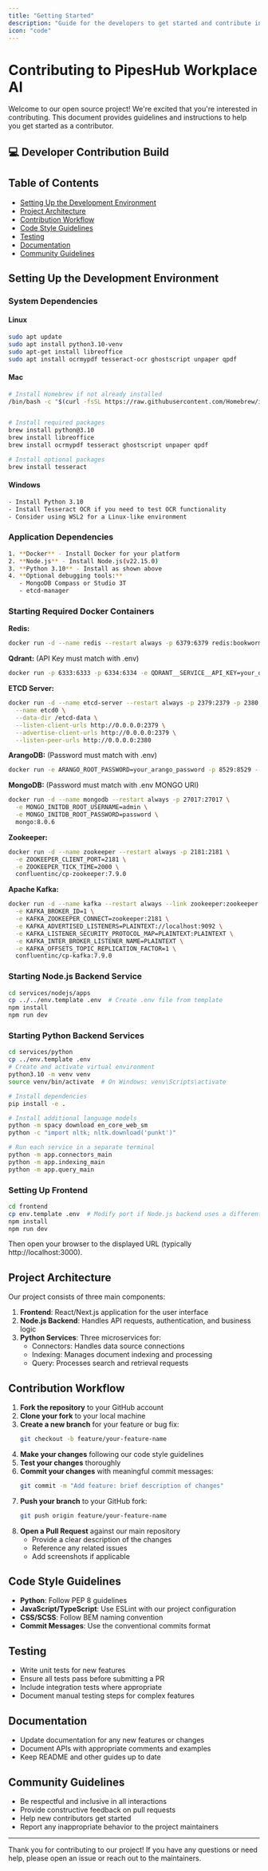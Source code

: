 ```yaml
---
title: "Getting Started"
description: "Guide for the developers to get started and contribute into our platform"
icon: "code"
---
```


# Contributing to PipesHub Workplace AI

Welcome to our open source project! We're excited that you're interested in contributing. This document provides guidelines and instructions to help you get started as a contributor.

## 💻 Developer Contribution Build

## Table of Contents

- [Setting Up the Development Environment](#setting-up-the-development-environment)
- [Project Architecture](#project-architecture)
- [Contribution Workflow](#contribution-workflow)
- [Code Style Guidelines](#code-style-guidelines)
- [Testing](#testing)
- [Documentation](#documentation)
- [Community Guidelines](#community-guidelines)

## Setting Up the Development Environment

### System Dependencies

#### Linux

```bash
sudo apt update
sudo apt install python3.10-venv
sudo apt-get install libreoffice
sudo apt install ocrmypdf tesseract-ocr ghostscript unpaper qpdf
```

#### Mac

```bash
# Install Homebrew if not already installed
/bin/bash -c "$(curl -fsSL https://raw.githubusercontent.com/Homebrew/install/HEAD/install.sh)"


# Install required packages
brew install python@3.10
brew install libreoffice
brew install ocrmypdf tesseract ghostscript unpaper qpdf

# Install optional packages
brew install tesseract
```

#### Windows

```bash
- Install Python 3.10
- Install Tesseract OCR if you need to test OCR functionality
- Consider using WSL2 for a Linux-like environment
```

### Application Dependencies

```bash
1. **Docker** - Install Docker for your platform
2. **Node.js** - Install Node.js(v22.15.0)
3. **Python 3.10** - Install as shown above
4. **Optional debugging tools:**
   - MongoDB Compass or Studio 3T
   - etcd-manager
```

### Starting Required Docker Containers

**Redis:**

```bash
docker run -d --name redis --restart always -p 6379:6379 redis:bookworm
```

**Qdrant:** (API Key must match with .env)

```bash
docker run -p 6333:6333 -p 6334:6334 -e QDRANT__SERVICE__API_KEY=your_qdrant_api_key qdrant/qdrant:v1.13.6
```

**ETCD Server:**

```bash
docker run -d --name etcd-server --restart always -p 2379:2379 -p 2380:2380 quay.io/coreos/etcd:v3.5.17 /usr/local/bin/etcd \
  --name etcd0 \
  --data-dir /etcd-data \
  --listen-client-urls http://0.0.0.0:2379 \
  --advertise-client-urls http://0.0.0.0:2379 \
  --listen-peer-urls http://0.0.0.0:2380
```

**ArangoDB:** (Password must match with .env)

```bash
docker run -e ARANGO_ROOT_PASSWORD=your_arango_password -p 8529:8529 --name arango --restart always -d arangodb:3.12.4
```

**MongoDB:** (Password must match with .env MONGO URI)

```bash
docker run -d --name mongodb --restart always -p 27017:27017 \
  -e MONGO_INITDB_ROOT_USERNAME=admin \
  -e MONGO_INITDB_ROOT_PASSWORD=password \
  mongo:8.0.6
```

**Zookeeper:**

```bash
docker run -d --name zookeeper --restart always -p 2181:2181 \
  -e ZOOKEEPER_CLIENT_PORT=2181 \
  -e ZOOKEEPER_TICK_TIME=2000 \
  confluentinc/cp-zookeeper:7.9.0
```

**Apache Kafka:**

```bash
docker run -d --name kafka --restart always --link zookeeper:zookeeper -p 9092:9092 \
  -e KAFKA_BROKER_ID=1 \
  -e KAFKA_ZOOKEEPER_CONNECT=zookeeper:2181 \
  -e KAFKA_ADVERTISED_LISTENERS=PLAINTEXT://localhost:9092 \
  -e KAFKA_LISTENER_SECURITY_PROTOCOL_MAP=PLAINTEXT:PLAINTEXT \
  -e KAFKA_INTER_BROKER_LISTENER_NAME=PLAINTEXT \
  -e KAFKA_OFFSETS_TOPIC_REPLICATION_FACTOR=1 \
  confluentinc/cp-kafka:7.9.0
```

### Starting Node.js Backend Service

```bash
cd services/nodejs/apps
cp ../../env.template .env  # Create .env file from template
npm install
npm run dev
```

### Starting Python Backend Services

```bash
cd services/python
cp ../env.template .env
# Create and activate virtual environment
python3.10 -m venv venv
source venv/bin/activate  # On Windows: venv\Scripts\activate

# Install dependencies
pip install -e .

# Install additional language models
python -m spacy download en_core_web_sm
python -c "import nltk; nltk.download('punkt')"

# Run each service in a separate terminal
python -m app.connectors_main
python -m app.indexing_main
python -m app.query_main
```

### Setting Up Frontend

```bash
cd frontend
cp env.template .env  # Modify port if Node.js backend uses a different one
npm install
npm run dev
```

Then open your browser to the displayed URL (typically http://localhost:3000).

## Project Architecture

Our project consists of three main components:

1. **Frontend**: React/Next.js application for the user interface
2. **Node.js Backend**: Handles API requests, authentication, and business logic
3. **Python Services**: Three microservices for:
   - Connectors: Handles data source connections
   - Indexing: Manages document indexing and processing
   - Query: Processes search and retrieval requests

## Contribution Workflow

1. **Fork the repository** to your GitHub account
2. **Clone your fork** to your local machine
3. **Create a new branch** for your feature or bug fix:
   ```bash
   git checkout -b feature/your-feature-name
   ```
4. **Make your changes** following our code style guidelines
5. **Test your changes** thoroughly
6. **Commit your changes** with meaningful commit messages:
   ```bash
   git commit -m "Add feature: brief description of changes"
   ```
7. **Push your branch** to your GitHub fork:
   ```bash
   git push origin feature/your-feature-name
   ```
8. **Open a Pull Request** against our main repository
   - Provide a clear description of the changes
   - Reference any related issues
   - Add screenshots if applicable

## Code Style Guidelines

- **Python**: Follow PEP 8 guidelines
- **JavaScript/TypeScript**: Use ESLint with our project configuration
- **CSS/SCSS**: Follow BEM naming convention
- **Commit Messages**: Use the conventional commits format

## Testing

- Write unit tests for new features
- Ensure all tests pass before submitting a PR
- Include integration tests where appropriate
- Document manual testing steps for complex features

## Documentation

- Update documentation for any new features or changes
- Document APIs with appropriate comments and examples
- Keep README and other guides up to date

## Community Guidelines

- Be respectful and inclusive in all interactions
- Provide constructive feedback on pull requests
- Help new contributors get started
- Report any inappropriate behavior to the project maintainers

---

Thank you for contributing to our project! If you have any questions or need help, please open an issue or reach out to the maintainers.

